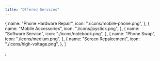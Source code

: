 ```yaml
---
title: "Offered Services"
---
```


  {
    name: "Phone Hardware Repair",
    icon: "./icons/mobile-phone.png",
  },
  {
    name: "Mobile Accessories",
    icon: "./icons/joystick.png",
  },
  {
    name: "Software Service",
    icon: "./icons/notebook.png",
  },
  {
    name: "Phone Swap",
    icon: "./icons/medium.png",
  },
  {
    name: "Screen Repalcement",
    icon: "./icons/high-voltage.png",
  },
]

;
